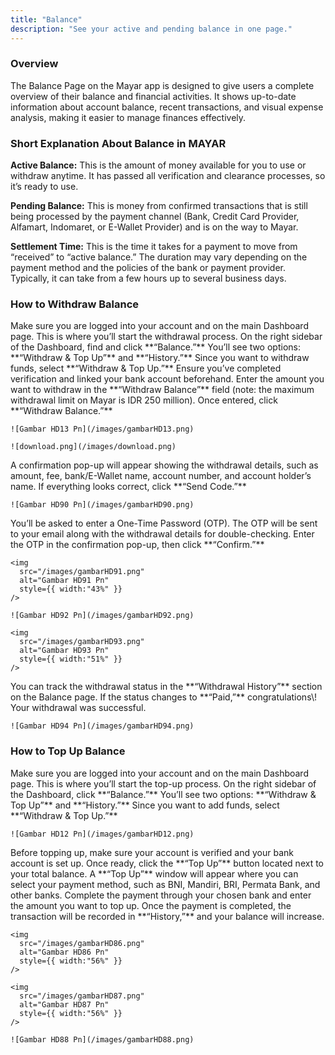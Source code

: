 ```yaml
---
title: "Balance"
description: "See your active and pending balance in one page."
---
```


### Overview

The Balance Page on the Mayar app is designed to give users a complete overview of their balance and financial activities. It shows up-to-date information about account balance, recent transactions, and visual expense analysis, making it easier to manage finances effectively. 

### Short Explanation About Balance in MAYAR

**Active Balance:** This is the amount of money available for you to use or withdraw anytime. It has passed all verification and clearance processes, so it’s ready to use.

**Pending Balance:** This is money from confirmed transactions that is still being processed by the payment channel (Bank, Credit Card Provider, Alfamart, Indomaret, or E-Wallet Provider) and is on the way to Mayar.

**Settlement Time:** This is the time it takes for a payment to move from “received” to “active balance.” The duration may vary depending on the payment method and the policies of the bank or payment provider. Typically, it can take from a few hours up to several business days.

### How to Withdraw Balance

<Steps>
  <Step title="Log in to Mayar Dashboard">
    Make sure you are logged into your account and on the main Dashboard page. This is where you’ll start the withdrawal process.
  </Step>
  <Step title="Access the “Balance” Page">
    On the right sidebar of the Dashboard, find and click **“Balance.”** You’ll see two options: **“Withdraw & Top Up”** and **“History.”** Since you want to withdraw funds, select **“Withdraw & Top Up.”**
  </Step>
  <Step title="Make a Withdrawal">
    Ensure you’ve completed verification and linked your bank account beforehand. Enter the amount you want to withdraw in the **“Withdraw Balance”** field (note: the maximum withdrawal limit on Mayar is IDR 250 million). Once entered, click **“Withdraw Balance.”**

    ![Gambar HD13 Pn](/images/gambarHD13.png)

    ![download.png](/images/download.png)
  </Step>
  <Step title="Confirm Withdrawal">
    A confirmation pop-up will appear showing the withdrawal details, such as amount, fee, bank/E-Wallet name, account number, and account holder’s name. If everything looks correct, click **“Send Code.”**

    ![Gambar HD90 Pn](/images/gambarHD90.png)
  </Step>
  <Step title="OTP Confirmation">
    You’ll be asked to enter a One-Time Password (OTP). The OTP will be sent to your email along with the withdrawal details for double-checking. Enter the OTP in the confirmation pop-up, then click **“Confirm.”**

    <img
      src="/images/gambarHD91.png"
      alt="Gambar HD91 Pn"
      style={{ width:"43%" }}
    />

    ![Gambar HD92 Pn](/images/gambarHD92.png)

    <img
      src="/images/gambarHD93.png"
      alt="Gambar HD93 Pn"
      style={{ width:"51%" }}
    />
  </Step>
  <Step title="Successful Withdrawal">
    You can track the withdrawal status in the **“Withdrawal History”** section on the Balance page. If the status changes to **“Paid,”** congratulations\! Your withdrawal was successful.

    ![Gambar HD94 Pn](/images/gambarHD94.png)
  </Step>
</Steps>

### How to Top Up Balance

<Steps>
  <Step title="Log in to Mayar Dashboard">
    Make sure you are logged into your account and on the main Dashboard page. This is where you’ll start the top-up process.
  </Step>
  <Step title="Access the “Balance” Page">
    On the right sidebar of the Dashboard, click **“Balance.”** You’ll see two options: **“Withdraw & Top Up”** and **“History.”** Since you want to add funds, select **“Withdraw & Top Up.”**

    ![Gambar HD12 Pn](/images/gambarHD12.png)
  </Step>
  <Step title="Prepare for Top Up">
    Before topping up, make sure your account is verified and your bank account is set up. Once ready, click the **“Top Up”** button located next to your total balance.
  </Step>
  <Step title="Process the Top Up">
    A **“Top Up”** window will appear where you can select your payment method, such as BNI, Mandiri, BRI, Permata Bank, and other banks. Complete the payment through your chosen bank and enter the amount you want to top up. Once the payment is completed, the transaction will be recorded in **“History,”** and your balance will increase.

    <img
      src="/images/gambarHD86.png"
      alt="Gambar HD86 Pn"
      style={{ width:"56%" }}
    />

    <img
      src="/images/gambarHD87.png"
      alt="Gambar HD87 Pn"
      style={{ width:"56%" }}
    />

    ![Gambar HD88 Pn](/images/gambarHD88.png)
  </Step>
</Steps>
